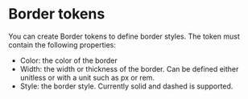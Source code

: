 # Border tokens

You can create Border tokens to define border styles. The token must contain the following properties:
- Color: the color of the border
- Width: the width or thickness of the border. Can be defined either unitless or with a unit such as px or rem.
- Style: the border style. Currently solid and dashed is supported.
